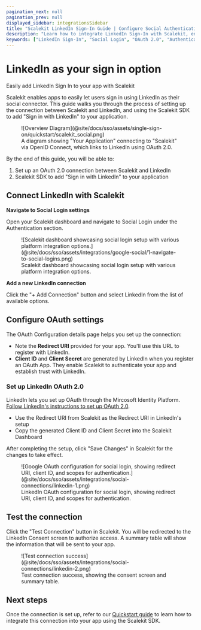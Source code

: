```yaml
---
pagination_next: null
pagination_prev: null
displayed_sidebar: integrationsSidebar
title: "Scalekit LinkedIn Sign-In Guide | Configure Social Authentication"
description: "Learn how to integrate LinkedIn Sign-In with Scalekit, enabling secure social authentication for your users with step-by-step OAuth configuration instructions."
keywords: ["LinkedIn Sign-In", "Social Login", "OAuth 2.0", "Authentication", "User Login", "LinkedIn OAuth", "Social Authentication", "Integration Guide"]
---
```


# LinkedIn as your sign in option

<Subtitle>Easily add LinkedIn Sign In to your app with Scalekit</Subtitle>

Scalekit enables apps to easily let users sign in using LinkedIn as their social connector. This guide walks you
through the process of setting up the connection between Scalekit and LinkedIn, and using the Scalekit SDK to add
"Sign in with LinkedIn" to your application.

<figure>
  ![Overview Diagram](@site/docs/sso/assets/single-sign-on/quickstart/scalekit_social.png)
  <figcaption>
    A diagram showing "Your Application" connecting to "Scalekit" via OpenID Connect, which links to LinkedIn using
    OAuth 2.0.
  </figcaption>
</figure>

By the end of this guide, you will be able to:

1. Set up an OAuth 2.0 connection between Scalekit and LinkedIn
2. Scalekit SDK to add "Sign in with LinkedIn" to your application

## Connect LinkedIn with Scalekit

**Navigate to Social Login settings**

Open your Scalekit dashboard and navigate to Social Login under the Authentication section.

<figure>
  ![Scalekit dashboard showcasing social login setup with various platform integration
  options.](@site/docs/sso/assets/integrations/google-social/1-navigate-to-social-logins.png)
  <figcaption>Scalekit dashboard showcasing social login setup with various platform integration options.</figcaption>
</figure>

**Add a new LinkedIn connection**

Click the "+ Add Connection" button and select LinkedIn from the list of available options.


## Configure OAuth settings

The OAuth Configuration details page helps you set up the connection:

- Note the **Redirect URI** provided for your app. You'll use this URL to register with LinkedIn.
- **Client ID** and **Client Secret** are generated by LinkedIn when you register an OAuth App. They enable Scalekit
  to authenticate your app and establish trust with LinkedIn.

### Set up LinkedIn OAuth 2.0

LinkedIn lets you set up OAuth through the Mircosoft Identity Platform.
[Follow LinkedIn's instructions to set up OAuth 2.0](https://dub.sh/social-connection-linkedin).

- Use the Redirect URI from Scalekit as the Redirect URI in LinkedIn's setup
- Copy the generated Client ID and Client Secret into the Scalekit Dashboard

After completing the setup, click "Save Changes" in Scalekit for the changes to take effect.

<figure>
  ![Google OAuth configuration for social login, showing redirect URI, client ID, and scopes for
  authentication.](@site/docs/sso/assets/integrations/social-connections/linkedin-1.png)
  <figcaption>
    LinkedIn OAuth configuration for social login, showing redirect URI, client ID, and scopes for authentication.
  </figcaption>
</figure>

## Test the connection

Click the "Test Connection" button in Scalekit. You will be redirected to the LinkedIn Consent screen to authorize
access. A summary table will show the information that will be sent to your app.

<figure>
  ![Test connection success](@site/docs/sso/assets/integrations/social-connections/linkedin-2.png)
  <figcaption>Test connection success, showing the consent screen and summary table.</figcaption>
</figure>

## Next steps

Once the connection is set up, refer to our [Quickstart guide](/sso/social-login) to learn how to integrate this
connection into your app using the Scalekit SDK.
